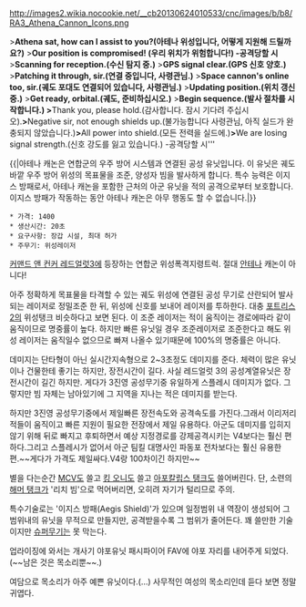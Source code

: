 http://images2.wikia.nocookie.net/__cb20130624010533/cnc/images/b/b8/RA3_Athena_Cannon_Icons.png

>'''Athena sat, how can I assist to you?(아테나 위성입니다, 어떻게 지원해 드릴까요?)'''
>'''Our position is compromised! (우리 위치가 위험합니다!) -공격당할 시'''
>'''Scanning for reception.(수신 탐지 중.)'''
>'''GPS signal clear.(GPS 신호 양호.)'''
>'''Patching it through, sir.(연결 중입니다, 사령관님.)'''
>'''Space cannon's online too, sir.(궤도 포대도 연결되어 있습니다, 사령관님.)'''
>'''Updating position.(위치 갱신 중.)'''
>'''Get ready, orbital.(궤도, 준비하십시오.)'''
>'''Begin sequence.(발사 절차를 시작합니다.)
>'''Thank you, please hold.(감사합니다. 잠시 기다려 주십시오).'''
>'''Negative sir, not enough shields up.(불가능합니다 사령관님, 아직 실드가 완충되지 않았습니다.)'''
>'''All power into shield.(모든 전력을 실드에.)'''
>'''We are losing signal strength.(신호 강도를 잃고 있습니다.) -공격당할 시'''

{{{#!html
<iframe width="480" height="385" src="//www.youtube.com/embed/qBKbhEesoMk" frameborder="0" allowfullscreen></iframe>
}}}
{{|아테나 캐논은 연합군의 우주 방어 시스템과 연결된 공성 유닛입니다. 이 유닛은 궤도 바깥 우주 방어 위성의 목표물을 조준, 양성자 빔을 발사하게 합니다. 특수 능력은 이지스 방패로서, 아테나 캐논을 포함한 근처의 아군 유닛을 적의 공격으로부터 보호합니다. 이지스 방패가 작동하는 동안 아테나 캐논은 아무 행동도 할 수 없습니다.|}}

 * 가격: 1400
 * 생산시간: 20초
 * 요구사항: 장갑 시설, 최대 허가
 * 주무기: 위성레이저

[[커맨드 앤 컨커 레드얼럿3]]에 등장하는 연합군 위성폭격지령트럭. 절대 [[안테나]] 캐논이 아니다!

아주 정확하게 목표물을 타격할 수 있는 궤도 위성에 연결된 공성 무기로 산란되어 발사되는 레이저로 정밀조준 한 뒤, 위성에 신호를 보내어 레이저를 투하한다. 대충 [[포트리스2]]의 위성탱크 비슷하다고 보면 된다. 이 조준 레이저는 적이 움직이는 경로에따라 같이 움직이므로 명중률이 높다. 하지만 빠른 유닛일 경우 조준레이저로 조준한다고 해도 위성 레이저는 움직일수 없으므로 빠져 나올수 있기때문에 100%의 명중률은 아니다.

데미지는 단타형이 아닌 실시간지속형으로 2~3초정도 데미지를 준다. 체력이 많은 유닛이나 건물한테 좋기는 하지만, 장전시간이 길다. 사실 레드얼럿 3의 공성계열유닛은 장전시간이 길긴 하지만. 게다가 3진영 공성무기중 유일하게 스플레시 데미지가 없다. 그렇지만 빔 자체는 남아있기에 그 지역을 지나는 적은 데미지를 받는다.

하지만 3진영 공성무기중에서 제일빠른 장전속도와 공격속도를 가진다.그래서 이리저리 적들이 움직이고 빠른 지원이 필요한 전장에서 제일 유용하다. 아군도 데미지를 입히지 않기 위해 뒤로 빠지고 후퇴하면서 예상 지정경로를 강제공격시키는 V4보다는 훨신 편하다.그리고 스플레시가 없어서 아군 팀킬 대명사인 파동포 전차보다는 훨신 유용한편.~~게다가 가격도 제일싸다.V4랑 100차이긴 하지만~~

별을 다는순간 [[MCV]]도 쓸고 [[킹 오니]]도 쓸고 [[아포칼립스 탱크]]도 쓸어버린다. 단, 소련의 [[해머 탱크]]가 '리치 빔'으로 먹어버리면, 오히려 자기가 털리므로 주의.

특수기술로는 '이지스 방패(Aegis Shield)'가 있으며 일정범위 내 역장이 생성되어 그 범위내의 유닛을 무적으로 만들지만, 공격받을수록 그 범위가 줄어든다. 꽤 쓸만한 기술이지만 [[슈퍼무기]]는 못 막는다.

업라이징에 와서는 개사기 야포유닛 패시파이어 FAV에 야포 자리를 내어주게 되었다.(~~남은 것은 목소리뿐~~.)

여담으로 목소리가 아주 예쁜 유닛이다.(...) 사무적인 여성의 목소리인데 듣다 보면 정말 귀엽다.

